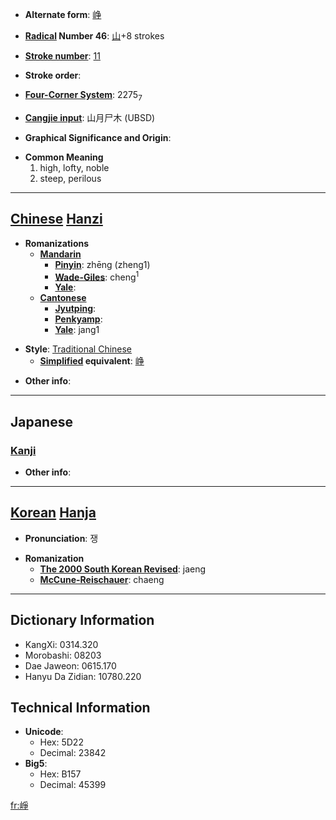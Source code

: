 * '''Alternate form''': [[峥]]

* '''[[Wiktionary:Chinese radical index| Radical]] Number 46''': [[Wiktionary:Chinese radical index 山|山]]+8 strokes

* '''[[Wiktionary:Chinese total strokes index|Stroke number]]''': [[Wiktionary:Chinese total strokes index 11|11]]

* '''Stroke order''': 

* '''[[Wiktionary:Chinese four corner index|Four-Corner System]]''': 2275<sub>7</sub>

* '''[[Wiktionary:Chinese Cangjie index|Cangjie input]]''': 山月尸木 (UBSD)

* '''Graphical Significance and Origin''': 

* '''Common Meaning'''
*#high, lofty, noble
*# steep, perilous


----

== [[Chinese]] [[Hanzi]] ==

* '''Romanizations'''
** '''[[Mandarin]]'''
*** '''[[Pinyin]]''': zhēng (zheng1)
*** '''[[Wade-Giles]]''': cheng<sup>1</sup>
*** '''[[Yale]]''': 
** '''[[Cantonese]]'''
*** '''[[Jyutping]]''':
*** '''[[Penkyamp]]''': 
*** '''[[Yale]]''': jang1

* '''Style''': [[Traditional Chinese]] 
** '''[[Simplified Chinese|Simplified]] equivalent''': [[峥]]

* '''Other info''': 

----

==Japanese==
===[[Kanji]]===
{{kanji|on readings=[[そう]] (sō)|kun readings=}}

* '''Other info''':  

----

== [[Korean]] [[Hanja]] ==

* '''Pronunciation''': 쟁

* '''Romanization'''
** '''[[The 2000 South Korean Revised Romanization|The 2000 South Korean Revised]]''': jaeng
** '''[[McCune-Reischauer]]''': chaeng

----

== Dictionary Information ==

* KangXi: 0314.320
* Morobashi: 08203
* Dae Jaweon: 0615.170
* Hanyu Da Zidian: 10780.220

== Technical Information ==

* '''Unicode''':
** Hex: 5D22
** Decimal: 23842
* '''Big5''':
** Hex: B157
** Decimal: 45399

[[fr:崢]]